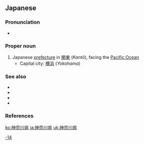 ==Japanese==
{{ja-kanjitab|か|な|かわ|けん|k3=がわ}}
{{wikipedia|Kanagawa Prefecture}}
{{wikipedia|lang=ja}}

===Pronunciation===
* {{ja-pron|かながわけん|acc=4|acc_ref=NHK}}

===Proper noun===
{{ja-pos|proper|かながわけん|kyu=神奈川縣|hhira=かながはけん}}

# Japanese [[prefecture]] in [[関東]] (''Kantō''), facing the [[Pacific Ocean]]
#* Capital city: [[横浜]] (''Yokohama'')

===See also===
* {{ja-r|相模|^さがみ}}
* {{ja-r|武蔵|^むさし}}
* {{ja-r|湘南|^しょうなん}}
* {{list:prefectures of Japan/ja}}

===References===
<references/>

[[Category:ja:Prefectures of Japan|-14]]

[[ko:神奈川県]]
[[ja:神奈川県]]
[[uk:神奈川県]]